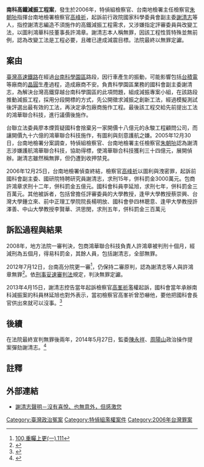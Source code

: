 '''南科高鐵減振工程案'''，發生於2006年，特偵組檢察官、台南地檢署主任檢察官[[朱朝喨|朱朝喨]]指揮台南地檢署檢察官[[高峰祈|高峰祈]]，起訴前行政院國家科學委員會副主委[[謝清志|謝清志]]等人，指控謝清志編造不須施作的高鐵減振工程需求，又涉嫌指定評審委員與改變工法，以圖利鴻華科技董事長許鴻章。謝清志本人稱無罪，因該工程性質特殊並無前例，認為改變工法是工程必要，且確已達成減震目標。法院最終以無罪定讞。

==案由==
[[臺灣高速鐵路|臺灣高速鐵路]]在經過[[台南科學園區|台南科學園區]]路段，因行車產生的振動，可能影響包括[[台積電|台積電]]等廠商的[[晶圓|晶圓]]生產過程，造成廠商不安。負責科學園區業務的國科會副主委謝清志，為解決台灣高鐵穿越台南科學園區的此項問題，組成減振專案小組，在該路段推動減振工程，採用分段開標的方式，先公開徵求減振之創新工法，經過模擬測試後評選出最有效的工法，再決定承包廠商施作工程。最後該工程交給先前提出工法的鴻華聯合科技，進行議價後施作。

台聯立法委員廖本煙質疑國科會捨棄另一家開價十八億元的永駿工程顧問公司，而讓開價九十六億的鴻華聯合科技施作，有圖利與刻意護航之嫌。2005年12月30日，台南地檢署分案調查，特偵組檢察官、台南地檢署主任檢察官[[朱朝喨|朱朝喨]]認為謝清志涉嫌護航鴻華聯合科技，協助得標，使鴻華聯合科技獲利三十四億元，展開偵辦。謝清志雖然稱無罪，但仍遭到收押禁見。

2006年12月25日，台南地檢署偵查終結，檢察官[[高峰祈|高峰祈]]以圖利與洩密罪，起訴前國科會副主委、國研院特聘研究員謝清志，求刑15年，併科罰金3000萬元。包商許鴻章求刑十二年，併科罰金五億元。國科會科員李延旭，求刑七年，併科罰金三百萬元。其他被訴者，包括曾擔任評審委員的大學教授，逢甲大學教授蔡崇興、台灣大學鍾立來、前中正理工學院院長楊明放、國科會參四林聰意、逢甲大學教授許澤善、中山大學教授李賢華、洪思閔，求刑五年，併科罰金三百萬元

==訴訟過程與結果==
2008年，地方法院一審判決，包商鴻華聯合科技負責人許鴻章被判刑十個月，經減刑為五個月，得易科罰金，其餘人員，包括謝清志，全部無罪。

2012年7月12日，台南高分院更一審<ref>[http://jirs.judicial.gov.tw/FJUD/PrintFJUD03_0.aspx?jrecno=100%2c%E9%87%8D%E7%9F%9A%E4%B8%8A%E6%9B%B4(%E4%B8%80)%2c111%2c20120711%2c1&v_court=TNH+%E8%87%BA%E7%81%A3%E9%AB%98%E7%AD%89%E6%B3%95%E9%99%A2+%E8%87%BA%E5%8D%97%E5%88%86%E9%99%A2&v_sys=M&jyear=100&jcase=%E9%87%8D%E7%9F%9A%E4%B8%8A%E6%9B%B4(%E4%B8%80)&jno=111&jdate=1010711&jcheck=1  100,重矚上更(一),111]{{Dead link|date=2019年11月 |bot=InternetArchiveBot |fix-attempted=yes }}</ref>，仍保持二審原判，認為謝清志等人與許鴻章無罪<ref>{{cite news| language =zh-tw| author =黃文鍠| url =http://www.libertytimes.com.tw/2012/new/jul/12/today-p8.htm?Slots=P| title =南科減振案更一審 謝清志依舊判無罪| publisher =自由時報| date =2012年6月21日| accessdate =2012年6月21日}}{{dead link|date=2017年11月 |bot=InternetArchiveBot |fix-attempted=yes }}</ref>。依[[刑事妥速審判法|刑事妥速審判法]]規定，判決無罪定讞。

2013年4月15日，謝清志控告當年起訴檢察官[[高峯祈|高峯祈]]濫權起訴，國科會當年承辦南科減振案的科員林延旭也對外表示，當初檢察官高峯祈曾恐嚇他，要他把國科會長官供出來就可以沒事。<ref>{{cite news | language = zh-tw | author = 林朝億 | url = http://tw.news.yahoo.com/%E7%A7%91%E5%93%A1%E7%88%86-%E6%AA%A2%E5%BA%A7%E9%97%9C%E9%8C%84%E9%9F%B3%E9%8C%84%E5%BD%B1-%E8%A6%81%E6%88%91%E4%BE%9B%E5%87%BA%E8%AC%9D%E6%B8%85%E5%BF%97-090408221.html | title = 科員爆：檢座關錄音錄影 要我供出謝清志 | publisher = 新頭殼 newtalk | date = 2013年4月15日 | accessdate = 2013年4月15日 | archive-date = 2013年5月13日 | archive-url = https://web.archive.org/web/20130513053522/http://tw.news.yahoo.com/%E7%A7%91%E5%93%A1%E7%88%86-%E6%AA%A2%E5%BA%A7%E9%97%9C%E9%8C%84%E9%9F%B3%E9%8C%84%E5%BD%B1-%E8%A6%81%E6%88%91%E4%BE%9B%E5%87%BA%E8%AC%9D%E6%B8%85%E5%BF%97-090408221.html | dead-url = no }}</ref>

==後續==
在法院最終宣判無罪後兩年，2014年5月27日，監委[[陳永祥|陳永祥]]、[[周陽山|周陽山]]政治操作提案彈劾謝清志。<ref>{{cite news | language = zh-tw | author = 林朝億 | url = http://news.ltn.com.tw/news/politics/paper/782406 | title = 南科減振案無罪定讞遭彈劾 謝清志提申辯 | publisher = 自由時報 Liberty Times | date = 2014年5月27日 | accessdate = 2014年5月27日 | archive-date = 2014年5月28日 | archive-url = https://web.archive.org/web/20140528030727/http://news.ltn.com.tw/news/politics/paper/782406 | dead-url = no }}</ref>

==註釋==
{{reflist}}
==外部連結==
*[http://www.wretch.cc/blog/chinshieh/18991833 謝清志聲明－沒有喜悅、也無意外，但感激您]{{Wayback|url=http://www.wretch.cc/blog/chinshieh/18991833 |date=20120802064625 }}
[[Category:臺灣政治冤案|Category:臺灣政治冤案]]
[[Category:特偵組濫權案件|Category:特偵組濫權案件]]
[[Category:2006年台灣罪案|Category:2006年台灣罪案]]